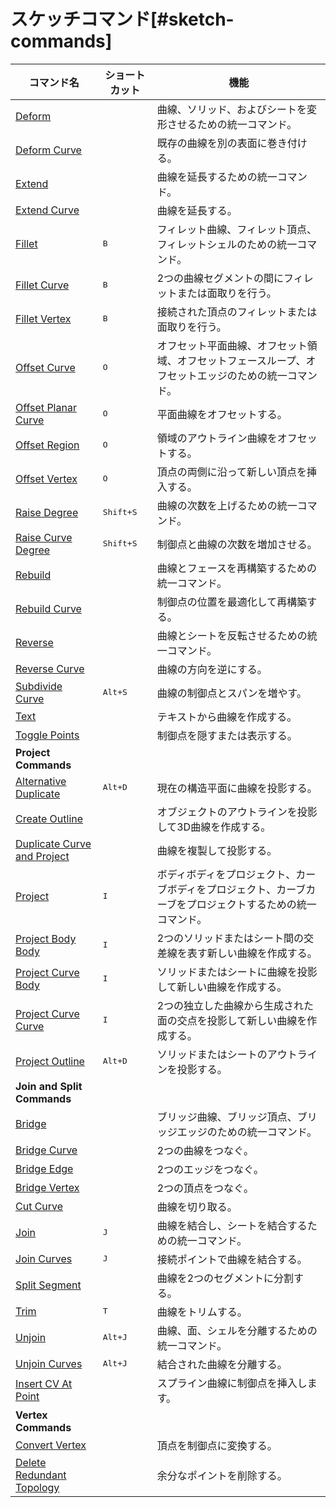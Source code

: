 # スケッチコマンド[#sketch-commands]

| コマンド名                                                         | ショートカット              | 機能                                                                                                    |
| ----------------------------------------------------------------- | -------------------------- | ---------------------------------------------------------------------------------------------------------------- |
| [Deform](/sketch/deform)                                           |                            | 曲線、ソリッド、およびシートを変形させるための統一コマンド。                                                  |
| [Deform Curve](/sketch/deform-sketch)                              |                            | 既存の曲線を別の表面に巻き付ける。                                                                                |
| [Extend](/sketch/extend)                                           |                            | 曲線を延長するための統一コマンド。                                                                                |
| [Extend Curve](/sketch/extend-curve)                               |                            | 曲線を延長する。                                                                                                 |
| [Fillet](/sketch/fillet)                                           | <kbd>B</kbd>               | フィレット曲線、フィレット頂点、フィレットシェルのための統一コマンド。                                             |
| [Fillet Curve](/sketch/fillet-curve)                               | <kbd>B</kbd>               | 2つの曲線セグメントの間にフィレットまたは面取りを行う。                                                          |
| [Fillet Vertex](/sketch/fillet-vertex)                             | <kbd>B</kbd>               | 接続された頂点のフィレットまたは面取りを行う。                                                                  |
| [Offset Curve](/sketch/offset-curve)                               | <kbd>O</kbd>               | オフセット平面曲線、オフセット領域、オフセットフェースループ、オフセットエッジのための統一コマンド。                      |
| [Offset Planar Curve](/sketch/offset-planar-curve)                 | <kbd>O</kbd>               | 平面曲線をオフセットする。                                                                                      |
| [Offset Region](/sketch/offset-region)                             | <kbd>O</kbd>               | 領域のアウトライン曲線をオフセットする。                                                                        |
| [Offset Vertex](/sketch/offset-vertex)                             | <kbd>O</kbd>               | 頂点の両側に沿って新しい頂点を挿入する。                                                                         |
| [Raise Degree](/sketch/raise-degree)                               | <kbd>Shift+S</kbd>       | 曲線の次数を上げるための統一コマンド。                                                                           |
| [Raise Curve Degree](/sketch/raise-curve-degree)                   | <kbd>Shift+S</kbd>       | 制御点と曲線の次数を増加させる。                                                                                |
| [Rebuild](/sketch/rebuild)                                         |                            | 曲線とフェースを再構築するための統一コマンド。                                                                   |
| [Rebuild Curve](/sketch/rebuild-curve)                             |                            | 制御点の位置を最適化して再構築する。                                                                             |
| [Reverse](/sketch/reverse)                                         |                            | 曲線とシートを反転させるための統一コマンド。                                                                     |
| [Reverse Curve](/sketch/reverse-curve)                             |                            | 曲線の方向を逆にする。                                                                                         |
| [Subdivide Curve](/sketch/subdivide-curve)                         | <kbd>Alt+S</kbd>         | 曲線の制御点とスパンを増やす。                                                                                  |
| [Text](/sketch/text)                                               |                            | テキストから曲線を作成する。                                                                                    |
| [Toggle Points](/sketch/toggle-points)                             |                            | 制御点を隠すまたは表示する。                                                                                     |
| **Project Commands**                                               |                           |                                                                                                            |
| [Alternative Duplicate](/sketch/alternative-duplicate)             | <kbd>Alt+D</kbd>       | 現在の構造平面に曲線を投影する。                                                                               |
| [Create Outline](/sketch/create-outline)                           |                          | オブジェクトのアウトラインを投影して3D曲線を作成する。                                                         |
| [Duplicate Curve and Project](/sketch/duplicate-curve-and-project) |                          | 曲線を複製して投影する。                                                                                        |
| [Project](/sketch/project)                                         | <kbd>I</kbd>             | ボディボディをプロジェクト、カーブボディをプロジェクト、カーブカーブをプロジェクトするための統一コマンド。                |
| [Project Body Body](/sketch/project-body-body)                     | <kbd>I</kbd>             | 2つのソリッドまたはシート間の交差線を表す新しい曲線を作成する。                                                |
| [Project Curve Body](/sketch/project-curve-body)                   | <kbd>I</kbd>             | ソリッドまたはシートに曲線を投影して新しい曲線を作成する。                                                     |
| [Project Curve Curve](/sketch/project-curve-curve)                 | <kbd>I</kbd>             | 2つの独立した曲線から生成された面の交点を投影して新しい曲線を作成する。                                       |
| [Project Outline](/sketch/project-outline)                         | <kbd>Alt+D</kbd>       | ソリッドまたはシートのアウトラインを投影する。                                                                  |
| **Join and Split Commands**                                        |                            |                                                                                                            |
| [Bridge](/sketch/bridge)                                           |                          | ブリッジ曲線、ブリッジ頂点、ブリッジエッジのための統一コマンド。                                               |
| [Bridge Curve](/sketch/bridge-curve)                               |                          | 2つの曲線をつなぐ。                                                                                             |
| [Bridge Edge](/sketch/bridge-edge)                                 |                          | 2つのエッジをつなぐ。                                                                                          |
| [Bridge Vertex](/sketch/bridge-vertex)                             |                          | 2つの頂点をつなぐ。                                                                                            |
| [Cut Curve](/sketch/cut-curve)                                     |                          | 曲線を切り取る。                                                                                               |
| [Join](/sketch/join)                                               | <kbd>J</kbd>             | 曲線を結合し、シートを結合するための統一コマンド。                                                               |
| [Join Curves](/sketch/join-curves)                                 | <kbd>J</kbd>             | 接続ポイントで曲線を結合する。                                                                                 |
| [Split Segment](/sketch/split-segment)                             |                          | 曲線を2つのセグメントに分割する。                                                                              |
| [Trim](/sketch/trim)                                               | <kbd>T</kbd>             | 曲線をトリムする。                                                                                             |
| [Unjoin](/sketch/unjoin)                                           | <kbd>Alt+J</kbd>       | 曲線、面、シェルを分離するための統一コマンド。                                                                   |
| [Unjoin Curves](/sketch/unjoin-curve)                              | <kbd>Alt+J</kbd>       | 結合された曲線を分離する。                                                                                     |
| [Insert CV At Point](/sketch/insert-knot)                          |                        | スプライン曲線に制御点を挿入します。                                                                            |
| **Vertex Commands**                                                |                          |                                                                                                            |
| [Convert Vertex](/sketch/convert-vertex)                           |                          | 頂点を制御点に変換する。                                                                                       |
| [Delete Redundant Topology](/sketch/delete-redundant-topology)     |                          | 余分なポイントを削除する。                                                                                     |